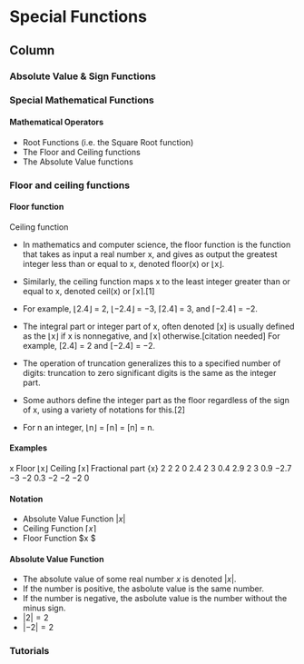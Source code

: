 Special Functions{data-navmenu="Functions"}
=====================================

Column {.tabset}
-------------------------------------------------

### Absolute Value & Sign Functions


### Special Mathematical Functions

#### Mathematical Operators

*  Root Functions (i.e. the Square Root function)
*  The Floor and Ceiling functions
*  The Absolute Value functions

### Floor and ceiling functions

#### Floor function

Ceiling function

* In mathematics and computer science, the floor function is the function that takes as input a real number x, and gives as output the greatest integer less than or equal to x, denoted floor(x) or ⌊x⌋.

* Similarly, the ceiling function maps x to the least integer greater than or equal to x, denoted ceil(x) or ⌈x⌉.[1]

* For example, ⌊2.4⌋ = 2, ⌊−2.4⌋ = −3, ⌈2.4⌉ = 3, and ⌈−2.4⌉ = −2.

* The integral part or integer part of x, often denoted [x] is usually defined as the ⌊x⌋ if x is nonnegative, and ⌈x⌉ otherwise.[citation needed] For example, [2.4] = 2 and [−2.4] = −2. 

* The operation of truncation generalizes this to a specified number of digits: truncation to zero significant digits is the same as the integer part.

* Some authors define the integer part as the floor regardless of the sign of x, using a variety of notations for this.[2]

* For n an integer, ⌊n⌋ = ⌈n⌉ = [n] = n.

#### Examples
x	Floor ⌊x⌋	Ceiling ⌈x⌉	Fractional part {x}
2	2	2	0
2.4	2	3	0.4
2.9	2	3	0.9
−2.7	−3	−2	0.3
−2	−2	−2	0


#### Notation 

*  Absolute Value Function $| x |$
*  Ceiling Function $\lceil x \rceil$
*  Floor Function  $\lfloor x \rfloor $



#### Absolute Value Function 

*  The absolute value of some real number $x$ is denoted $|x|$.
*  If the number is positive, the asbolute value is the same number.
*  If the number is negative, the asbolute value is the number without the minus sign.
*  $|2|=2$
*  $|-2| = 2$


### Tutorials